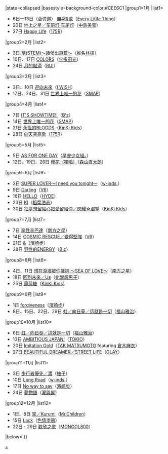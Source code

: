 {{Navbox
|bodyclass=hlist

|name=Oricon單曲週榜冠軍 (2003年)
|title=[[Oricon公信榜|Oricon]][[2003年Oricon單曲週榜冠軍作品列表|單曲週榜冠軍作品及獲得者]]{{#if:{{{1|}}}|（{{{1|}}}）|}}
|state=<includeonly>collapsed</includeonly>
|basestyle=background-color:#CEE6C1
|group1=1月
|list1=
*6日—13日（合併週） [[無4情歌]]（[[小事樂團|Every Little Thing]]）
*20日 [[地上之星／车前灯·车尾灯]]（[[中島美雪]]）
*27日 [[Happy Life]]（[[175R]]）
|group2=2月
|list2=
*3日 [[莖(STEM)～諸侯出遊篇～]]（[[椎名林檎]]）
*10日、17日 [[COLORS (單曲)|COLORS]]（[[宇多田光]]）
*24日 [[月的點滴]]（[[柴咲幸|RUI]]）
|group3=3月
|list3=
*3日、10日 [[迎向未來]]（[[I WiSH]]）
*17日、24日、31日 [[世界上唯一的花]]（[[SMAP]]）
|group4=4月
|list4=
*7日 [[IT'S SHOWTIME!!]]（[[B'z]]）
*14日 [[世界上唯一的花]]（[[SMAP]]）
*21日 [[永恆的BLOODS]]（[[近畿小子|KinKi Kids]]）
*28日 [[向天空高歌]]（[[175R]]）
|group5=5月
|list5=
*5日 [[AS FOR ONE DAY]]（[[早安少女組。]]）
*12日、19日、26日 [[櫻花 (森山直太朗)|櫻花（獨唱）]]（[[森山直太朗]]）
|group6=6月
|list6=
*2日 [[SUPER LOVER～I need you tonight～]]（[[w-inds.]]）
*9日 [[Darling (V6單曲)|Darling]]（[[V6 (偶像團體)|V6]]）
*16日 [[HELLO (HYDE單曲)|HELLO]]（[[hyde|HYDE]]）
*23日 [[KI (稻葉浩志單曲)|KI]]（[[稻葉浩志]]）
*30日 [[把夢想留給心把愛留給你/閃耀☆渴望|把夢想留給心把愛留給你／閃耀☆渴望]]（[[近畿小子|KinKi Kids]]）
|group7=7月
|list7=
*7日 [[率性辛巴達]]（[[南方之星]]）
*14日 [[COSMIC RESCUE/變得堅強|COSMIC RESCUE／變得堅強]]（[[V6 (偶像團體)|V6]]）
*21日 [[& (濱崎步單曲)|&]]（[[濱崎步]]）
*28日 [[野性的ENERGY]]（[[B'z]]）
|group8=8月
|list8=
*4日、11日 [[想在淚海被你擁抱 ～SEA OF LOVE～]]（[[南方之星]]）
*18日 [[回到未來/Us|回到未來／Us]]（[[化學超男子]]）
*25日 [[薄荷糖 (單曲)|薄荷糖]]（[[近畿小子|KinKi Kids]]）
|group9=9月
|list9=
*1日 [[forgiveness]]（[[濱崎步]]）
*8日、15日、22日、29日 [[虹/向日葵/這就是一切|虹／向日葵／這就是一切]]（[[福山雅治]]）
|group10=10月
|list10=
*6日 [[虹/向日葵/這就是一切|虹／向日葵／這就是一切]]（[[福山雅治]]）
*13日 [[AMBITIOUS JAPAN!]]（[[東京小子|TOKIO]]）
*20日 [[假黃金 (山口百惠歌曲)|Imitation Gold]]（[[松本孝弘|TAK MATSUMOTO]] featuring [[倉木麻衣]]）
*27日 [[BEAUTIFUL DREAMER/STREET LIFE|BEAUTIFUL DREAMER／STREET LIFE]]（[[GLAY]]）
|group11=11月
|list11=
*3日 [[步行者優先/濃|步行者優先／濃]]（[[柚子 (組合)|柚子]]）
*10日 [[Long Road]]（[[w-inds.]]）
*17日 [[No way to say]]（[[濱崎步]]）
*24日 [[夢物語]]（[[瀧與翼]]）
|group12=12月
|list12=
*1日、8日 [[掌/Kurumi|掌／Kurumi]]（[[Mr.Children]]）
*15日 [[Lack (色情塗鴉單曲)|Lack]]（[[色情塗鴉]]）
*22日・29日 [[歡欣之歌]]（[[MONGOL800]]）
|below={{Oricon單曲週榜冠軍/年份別模板}}
}}<noinclude>

[[Category:2003年Oricon單曲週榜冠軍作品|+]]</noinclude>